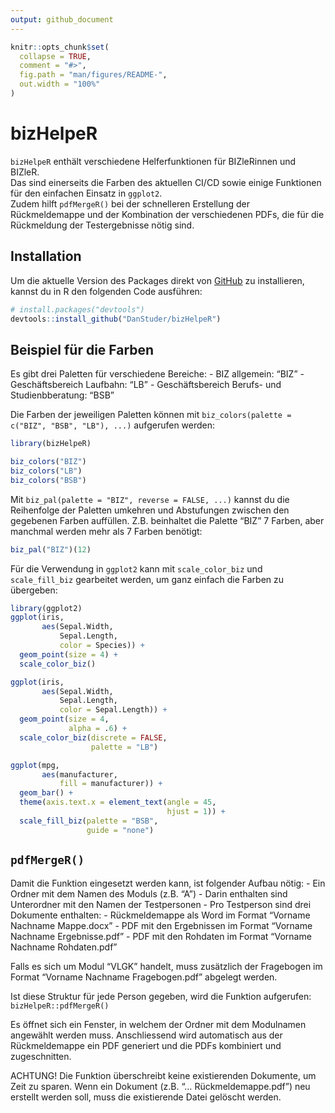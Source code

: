 ```yaml
---
output: github_document
---
```


<!-- README.md is generated from README.Rmd. Please edit that file -->

```r
knitr::opts_chunk$set(
  collapse = TRUE,
  comment = "#>",
  fig.path = "man/figures/README-",
  out.width = "100%"
)
```

# bizHelpeR

<!-- badges: start -->
<!-- badges: end -->

`bizHelpeR` enthält verschiedene Helferfunktionen für BIZleRinnen und BIZleR.  
Das sind einerseits die Farben des aktuellen CI/CD sowie einige Funktionen für den einfachen Einsatz in `ggplot2`.  
Zudem hilft `pdfMergeR()` bei der schnelleren Erstellung der Rückmeldemappe und der Kombination der verschiedenen PDFs,
die für die Rückmeldung der Testergebnisse nötig sind.

## Installation

Um die aktuelle Version des Packages direkt von [GitHub](https://github.com/) zu installieren, kannst du in R den folgenden Code ausführen:

``` r
# install.packages("devtools")
devtools::install_github("DanStuder/bizHelpeR")
```

## Beispiel für die Farben

Es gibt drei Paletten für verschiedene Bereiche:
- BIZ allgemein: "BIZ"
- Geschäftsbereich Laufbahn: "LB"
- Geschäftsbereich Berufs- und Studienbberatung: "BSB"

Die Farben der jeweiligen Paletten können mit `biz_colors(palette = c("BIZ", "BSB", "LB"), ...)` aufgerufen werden:
```r
library(bizHelpeR)

biz_colors("BIZ")
biz_colors("LB")
biz_colors("BSB")
```

Mit `biz_pal(palette = "BIZ", reverse = FALSE, ...)` kannst du die Reihenfolge der Paletten umkehren und Abstufungen zwischen den gegebenen Farben auffüllen. Z.B. beinhaltet die Palette "BIZ" 7 Farben, aber manchmal werden mehr als 7 Farben benötigt:

```r
biz_pal("BIZ")(12)
```

Für die Verwendung in `ggplot2` kann mit `scale_color_biz` und `scale_fill_biz` gearbeitet werden, um ganz einfach die Farben zu übergeben:

```r
library(ggplot2)
ggplot(iris, 
       aes(Sepal.Width, 
           Sepal.Length, 
           color = Species)) +
  geom_point(size = 4) +
  scale_color_biz()
```

```r
ggplot(iris, 
       aes(Sepal.Width, 
           Sepal.Length, 
           color = Sepal.Length)) +
  geom_point(size = 4, 
             alpha = .6) +
  scale_color_biz(discrete = FALSE,
                  palette = "LB")
```

```r
ggplot(mpg, 
       aes(manufacturer, 
           fill = manufacturer)) +
  geom_bar() +
  theme(axis.text.x = element_text(angle = 45, 
                                   hjust = 1)) +
  scale_fill_biz(palette = "BSB", 
                 guide = "none")
```

## `pdfMergeR()`

Damit die Funktion eingesetzt werden kann, ist folgender Aufbau nötig:
- Ein Ordner mit dem Namen des Moduls (z.B. "A")
- Darin enthalten sind Unterordner mit den Namen der Testpersonen
- Pro Testperson sind drei Dokumente enthalten:
  - Rückmeldemappe als Word im Format "Vorname Nachname Mappe.docx"
  - PDF mit den Ergebnissen im Format "Vorname Nachname Ergebnisse.pdf"
  - PDF mit den Rohdaten im Format "Vorname Nachname Rohdaten.pdf"

Falls es sich um Modul "VLGK" handelt, muss zusätzlich der Fragebogen im Format "Vorname Nachname Fragebogen.pdf" abgelegt werden.

Ist diese Struktur für jede Person gegeben, wird die Funktion aufgerufen:  
`bizHelpeR::pdfMergeR()`

Es öffnet sich ein Fenster, in welchem der Ordner mit dem Modulnamen angewählt werden muss. 
Anschliessend wird automatisch aus der Rückmeldemappe ein PDF generiert und die PDFs kombiniert und zugeschnitten.

ACHTUNG! Die Funktion überschreibt keine existierenden Dokumente, um Zeit zu sparen. 
Wenn ein Dokument (z.B. "... Rückmeldemappe.pdf") neu erstellt werden soll, muss die existierende Datei gelöscht werden.
